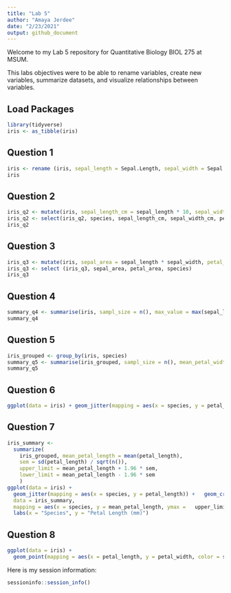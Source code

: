 ```yaml
---
title: "Lab 5"
author: "Amaya Jerdee"
date: "2/23/2021"
output: github_document
---
```


Welcome to my Lab 5 repository for Quantitative Biology BIOL 275 at MSUM.

This labs objectives were to be able to rename variables, create new variables, summarize datasets, and visualize relationships between variables.

## Load Packages
```r
library(tidyverse)    
iris <- as_tibble(iris) 
```

## Question 1 
```r
iris <- rename (iris, sepal_length = Sepal.Length, sepal_width = Sepal.Width, petal_length = Petal.Length, petal_width = Petal.Width, species = Species)
iris
```

## Question 2 

```r
iris_q2 <- mutate(iris, sepal_length_cm = sepal_length * 10, sepal_width_cm = sepal_width * 10, petal_length_cm = petal_length * 10, petal_width_cm = petal_width * 10)
iris_q2 <- select(iris_q2, species, sepal_length_cm, sepal_width_cm, petal_length_cm, petal_width_cm)
iris_q2
```
## Question 3 

```r
iris_q3 <- mutate(iris, sepal_area = sepal_length * sepal_width, petal_area = petal_length * petal_width)
iris_q3 <- select (iris_q3, sepal_area, petal_area, species)
iris_q3
```

## Question 4 

```r
summary_q4 <- summarise(iris, sampl_size = n(), max_value = max(sepal_length), min_value = min(sepal_length), range = max_value - min_value, median = median(sepal_length), q1 = quantile(sepal_length, probs = 0.25), q3 = quantile(sepal_length, probs = 0.75), iqr = q3 - q1)
summary_q4
```
## Question 5 

```r
iris_grouped <- group_by(iris, species)
summary_q5 <- summarise(iris_grouped, sampl_size = n(), mean_petal_width = mean(petal_width), sd_petal_width = sd(petal_width), variance = var(petal_width), sem = mean_petal_width / sqrt(sampl_size), ci_lower = mean_petal_width - 2 * sem, ci_upper = mean_petal_width + 2 * sem)
summary_q5
```
## Question 6 

```r
ggplot(data = iris) + geom_jitter(mapping = aes(x = species, y = petal_length)) +labs(x = "Species", y = "Petal Length (mm)")
```
## Question 7 

```r
iris_summary <- 
  summarize(
    iris_grouped, mean_petal_length = mean(petal_length),
    sem = sd(petal_length) / sqrt(n()), 
    upper_limit = mean_petal_length + 1.96 * sem,
    lower_limit = mean_petal_length - 1.96 * sem
    )
ggplot(data = iris) + 
  geom_jitter(mapping = aes(x = species, y = petal_length)) +   geom_crossbar(
  data = iris_summary,
  mapping = aes(x = species, y = mean_petal_length, ymax =   upper_limit, ymin = lower_limit), color = "red") + 
  labs(x = "Species", y = "Petal Length (mm)")
```

## Question 8 

```r
ggplot(data = iris) + 
  geom_point(mapping = aes(x = petal_length, y = petal_width, color = species), alpha = 0.8) + labs(x = "Petal Length (mm)", y = "Petal Width (mm)", color = "Species") 
```
Here is my session information:

```r
sessioninfo::session_info()
```


